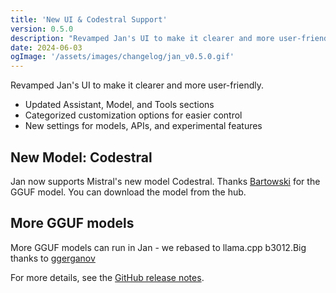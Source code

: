 ```yaml
---
title: 'New UI & Codestral Support'
version: 0.5.0
description: "Revamped Jan's UI to make it clearer and more user-friendly"
date: 2024-06-03
ogImage: '/assets/images/changelog/jan_v0.5.0.gif'
---
```



<ChangelogHeader/>

Revamped Jan's UI to make it clearer and more user-friendly.

- Updated Assistant, Model, and Tools sections
- Categorized customization options for easier control
- New settings for models, APIs, and experimental features

## New Model: Codestral

Jan now supports Mistral's new model Codestral. Thanks [Bartowski](https://huggingface.co/bartowski) for the GGUF model. You can download the model from the hub.

## More GGUF models

More GGUF models can run in Jan - we rebased to llama.cpp b3012.Big thanks to [ggerganov](https://github.com/ggerganov) 

For more details, see the [GitHub release notes](https://github.com/janhq/jan/releases/tag/v0.5.0).

